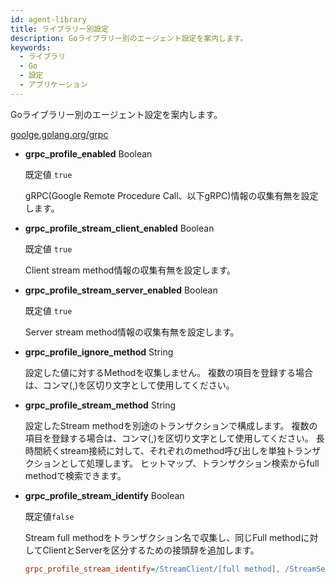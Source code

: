 ```yaml
---
id: agent-library
title: ライブラリー別設定
description: Goライブラリー別のエージェント設定を案内します。
keywords:
  - ライブラリ
  - Go
  - 設定
  - アプリケーション
---
```


Goライブラリー別のエージェント設定を案内します。

[goolge.golang.org/grpc](https://pkg.go.dev/google.golang.org/grpc)

- **grpc_profile_enabled** <span class='type'>Boolean</span>

  既定値 `true`

  gRPC(Google Remote Procedure Call、以下gRPC)情報の収集有無を設定します。

- **grpc_profile_stream_client_enabled** <span class='type'>Boolean</span>

  既定値 `true`

  Client stream method情報の収集有無を設定します。

- **grpc_profile_stream_server_enabled** <span class='type'>Boolean</span>

  既定値 `true`

  Server stream method情報の収集有無を設定します。

- **grpc_profile_ignore_method** <span class='type'>String</span>

  設定した値に対するMethodを収集しません。 複数の項目を登録する場合は、コンマ(,)を区切り文字として使用してください。

- **grpc_profile_stream_method** <span class='type'>String</span>

  設定したStream methodを別途のトランザクションで構成します。 複数の項目を登録する場合は、コンマ(,)を区切り文字として使用してください。 長時間続くstream接続に対して、それぞれのmethod呼び出しを単独トランザクションとして処理します。 ヒットマップ、トランザクション検索からfull methodで検索できます。

- **grpc_profile_stream_identify** <span class='type'>Boolean</span>

  既定値`false`

  Stream full methodをトランザクション名で収集し、同じFull methodに対してClientとServerを区分するための接頭辞を追加します。

  ```ini title='whatap.conf'
  grpc_profile_stream_identify=/StreamClient/[full method], /StreamServer/[full method]
  ```
